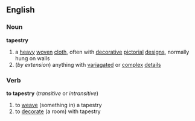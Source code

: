 ==English==
===Noun===
{{wikipedia}}
'''tapestry'''
# a [[heavy]] [[woven]] [[cloth]], often with [[decorative]] [[pictorial]] [[design]]s, normally hung on walls
#(''by extension'') anything with [[variagated]] or [[complex]] [[detail]]s
===Verb===
'''to tapestry'''  (''transitive'' or ''intransitive'')
# to [[weave]] (something in) a tapestry
# to [[decorate]] (a room) with tapestry